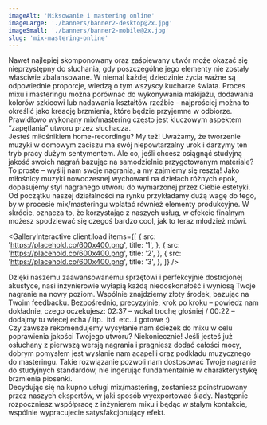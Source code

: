 ```yaml
---
imageAlt: 'Miksowanie i mastering online'
imageLarge: './banners/banner2-desktop@2x.jpg'
imageSmall: './banners/banner2-mobile@2x.jpg'
slug: 'mix-mastering-online'
---
```



<MDSection>
  Nawet najlepiej skomponowany oraz zaśpiewany utwór może okazać się nieprzystępny do słuchania, gdy poszczególne jego elementy
  nie zostały właściwie zbalansowane. W niemal każdej dziedzinie życia ważne są odpowiednie proporcje, wiedzą o tym wszyscy
  kucharze świata. Proces mixu i masteringu można porównać do wykonywania makijażu, dodawania kolorów szkicowi lub nadawania
  kształtów rzeźbie - najprościej można to określić jako kreację brzmienia, które będzie przyjemne w odbiorze. Prawidłowo wykonany
  mix/mastering często jest kluczowym aspektem “zapętlania” utworu przez słuchacza.
  <br />
  Jesteś miłośnikiem home-recordingu? My też! Uważamy, że tworzenie muzyki w domowym zaciszu ma swój niepowtarzalny urok i darzymy
  ten tryb pracy dużym sentymentem. Ale co, jeśli chcesz osiągnąć studyjną jakość swoich nagrań bazując na samodzielnie
  przygotowanym materiale? To proste – wyślij nam swoje nagrania, a my zajmiemy się resztą!
</MDSection>

<MDSection>
  Jako miłośnicy muzyki nowoczesnej wychowani na dziełach różnych epok, dopasujemy styl nagranego utworu do wymarzonej przez
  Ciebie estetyki. Od początku naszej działalności na rynku przykładamy dużą wagę do tego, by w procesie mix/masteringu wplatać
  również elementy produkcyjne. W skrócie, oznacza to, że korzystając z naszych usług, w efekcie finalnym możesz spodziewać się
  czegoś bardzo cool, jak to teraz młodzież mówi.
</MDSection>

<GalleryInteractive
  client:load
  items={[
    {
      src: 'https://placehold.co/600x400.png',
      title: '1',
    },
    {
      src: 'https://placehold.co/600x400.png',
      title: '2',
    },
    {
      src: 'https://placehold.co/600x400.png',
      title: '3',
    },
  ]}
/>

<MDSection>
  Dzięki naszemu zaawansowanemu sprzętowi i perfekcyjnie dostrojonej akustyce, nasi inżynierowie wyłapią każdą niedoskonałość i
  wyniosą Twoje nagranie na nowy poziom. Wspólnie znajdziemy złoty środek, bazując na Twoim feedbacku. Bezpośrednio, precyzyjnie,
  krok po kroku – powiedz nam dokładnie, czego oczekujesz: 02:37 – wokal trochę głośniej / 00:22 – dodajmy tu więcej echa / itp. 
  itd. etc...i gotowe :)
  <br />
  Czy zawsze rekomendujemy wysyłanie nam ścieżek do mixu w celu poprawienia jakości Twojego utworu? Niekoniecznie! Jeśli jesteś
  już osłuchany z pierwszą wersją nagrania i pragniesz dodać całości mocy, dobrym pomysłem jest wysłanie nam acapelli oraz
  podkładu muzycznego do masteringu. Takie rozwiązanie pozwoli nam dostosować Twoje nagranie do studyjnych standardów, nie
  ingerując fundamentalnie w charakterystykę brzmienia piosenki.
  <br />
  Decydując się na kupno usługi mix/mastering, zostaniesz poinstruowany przez naszych ekspertów, w jaki sposób wyexportować ślady.
  Następnie rozpoczniesz współpracę z inżynierem mixu i będąc w stałym kontakcie, wspólnie wypracujecie satysfakcjonujący efekt.
</MDSection>

<MDSection>
  <PriceList
    content={{
      items: [
        {
          service: 'Mastering (+pakiet 2 sesji poprawkowych)',
          price: 'od 430 zł brutto*',
          key: 'Mastering (+pakiet 2 sesji poprawkowych)',
        },
        {
          service: 'Mix/mastering (+pakiet 2 sesji poprawkowych)',
          price: 'od 615 zł brutto*',
          key: 'Mix/mastering (+pakiet 2 sesji poprawkowych)',
        },
        {
          service: 'Sesja poprawkowa (od wersji nr 4 w górę)',
          price: '100 zł brutto / eksport*',
          key: 'Sesja poprawkowa (od wersji nr 4 w górę)',
        },
      ],
    }}
  />
</MDSection>
